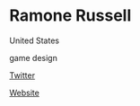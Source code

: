 # Ramone Russell

<Location>

United States

</Location>

<Skills>

game design

</Skills>

<Personal>

[Twitter](https://twitter.com/Ramone_Russell)

</Personal>

<Business>

[Website](https://www.playstation.com/en-us/corporate/about/)

</Business>


